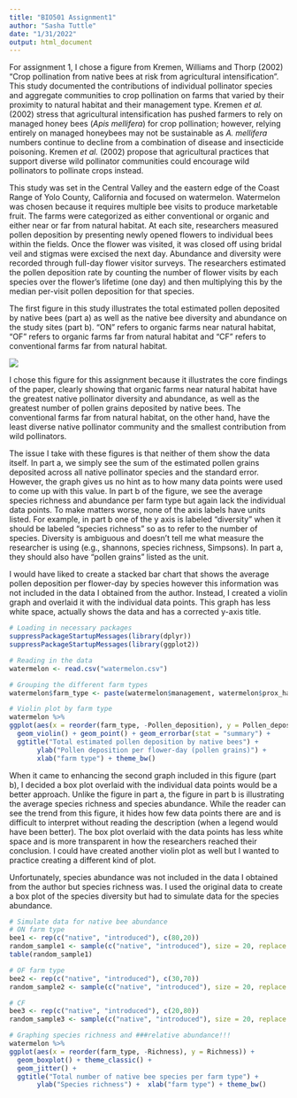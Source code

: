 ```yaml
---
title: "BIO501 Assignment1"
author: "Sasha Tuttle"
date: "1/31/2022"
output: html_document
---
```


For assignment 1, I chose a figure from Kremen, Williams and Thorp (2002) "Crop pollination from native bees at risk from agricultural intensification". This study documented the contributions of individual pollinator species and aggregate communities to crop pollination on farms that varied by their proximity to natural habitat and their management type. Kremen *et al.* (2002) stress that agricultural intensification has pushed farmers to rely on managed honey bees (*Apis mellifera*) for crop pollination; however, relying entirely on managed honeybees may not be sustainable as *A. mellifera* numbers continue to decline from a combination of disease and insecticide poisoning. Kremen *et al.* (2002) propose that agricultural practices that support diverse wild pollinator communities could encourage wild pollinators to pollinate crops instead.  

This study was set in the Central Valley and the eastern edge of the Coast Range of Yolo County, California and focused on watermelon. Watermelon was chosen because it requires multiple bee visits to produce marketable fruit. The farms were categorized as either conventional or organic and either near or far from natural habitat. At each site, researchers measured pollen deposition by presenting newly opened flowers to individual bees within the fields. Once the flower was visited, it was closed off using bridal veil and stigmas were excised the next day. Abundance and diversity were recorded through full-day flower visitor surveys. The researchers estimated the pollen deposition rate by counting the number of flower visits by each species over the flower's lifetime (one day) and then multiplying this by the median per-visit pollen deposition for that species.  

The first figure in this study illustrates the total estimated pollen deposited by native bees (part a) as well as the native bee diversity and abundance on the study sites (part b). "ON" refers to organic farms near natural habitat, "OF" refers to organic farms far from natural habitat and "CF" refers to conventional farms far from natural habitat. 

![](Claire_figure1.PNG)

I chose this figure for this assignment because it illustrates the core findings of the paper, clearly showing that organic farms near natural habitat have the greatest native pollinator diversity and abundance, as well as the greatest number of pollen grains deposited by native bees. The conventional farms far from natural habitat, on the other hand, have the least diverse native pollinator community and the smallest contribution from wild pollinators.

The issue I take with these figures is that neither of them show the data itself. In part a, we simply see the sum of the estimated pollen grains deposited across all native pollinator species and the standard error. However, the graph gives us no hint as to how many data points were used to come up with this value. In part b of the figure, we see the average species richness and abundance per farm type but again lack the individual data points. To make matters worse, none of the axis labels have units listed. For example, in part b one of the y axis is labeled "diversity" when it should be labeled "species richness" so as to refer to the number of species. Diversity is ambiguous and doesn't tell me what measure the researcher is using (e.g., shannons, species richness, Simpsons). In part a, they should also have "pollen grains" listed as the unit. 

I would have liked to create a stacked bar chart that shows the average pollen deposition per flower-day by species however this information was not included in the data I obtained from the author. Instead, I created a violin graph and overlaid it with the individual data points. This graph has less white space, actually shows the data and has a corrected y-axis title. 

```r
# Loading in necessary packages
suppressPackageStartupMessages(library(dplyr))
suppressPackageStartupMessages(library(ggplot2))

# Reading in the data 
watermelon <- read.csv("watermelon.csv")

# Grouping the different farm types
watermelon$farm_type <- paste(watermelon$management, watermelon$prox_habitat)

# Violin plot by farm type 
watermelon %>%
ggplot(aes(x = reorder(farm_type, -Pollen_deposition), y = Pollen_deposition)) + geom_hline(yintercept = 1000, color = "slategray4") +
  geom_violin() + geom_point() + geom_errorbar(stat = "summary") +
  ggtitle("Total estimated pollen deposition by native bees") +  
       ylab("Pollen deposition per flower-day (pollen grains)") +  
       xlab("farm type") + theme_bw() 

```

When it came to enhancing the second graph included in this figure (part b), I decided a box plot overlaid with the individual data points would be a better approach. Unlike the figure in part a, the figure in part b is illustrating the average species richness and species abundance. While the reader can see the trend from this figure, it hides how few data points there are and is difficult to interpret without reading the description (when a legend would have been better). The box plot overlaid with the data points has less white space and is more transparent in how the researchers reached their conclusion. I could have created another violin plot as well but I wanted to practice creating a different kind of plot. 

Unfortunately, species abundance was not included in the data I obtained from the author but species richness was. I used the original data to create a box plot of the species diversity but had to simulate data for the species abundance. 

```r
# Simulate data for native bee abundance 
# ON farm type 
bee1 <- rep(c("native", "introduced"), c(80,20))
random_sample1 <- sample(c("native", "introduced"), size = 20, replace = TRUE, prob = c(0.8,0.2))
table(random_sample1)

# OF farm type
bee2 <- rep(c("native", "introduced"), c(30,70))
random_sample2 <- sample(c("native", "introduced"), size = 20, replace = TRUE, prob = c(0.3,0.7))

# CF
bee3 <- rep(c("native", "introduced"), c(20,80))
random_sample3 <- sample(c("native", "introduced"), size = 20, replace = TRUE, prob = c(0.2,0.8))

# Graphing species richness and ###relative abundance!!! 
watermelon %>% 
ggplot(aes(x = reorder(farm_type, -Richness), y = Richness)) +
  geom_boxplot() + theme_classic() +
  geom_jitter() +
  ggtitle("Total number of native bee species per farm type") +  
       ylab("Species richness") +  xlab("farm type") + theme_bw()
```


